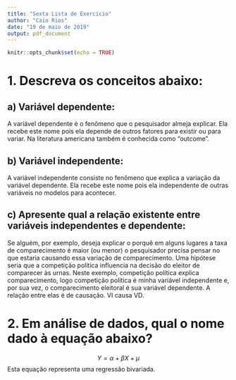 ```yaml
---
title: "Sexta Lista de Exercício"
author: "Caio Rios"
date: "19 de maio de 2019"
output: pdf_document
---
```


```r
knitr::opts_chunk$set(echo = TRUE)
```

# 1. Descreva os conceitos abaixo:

## a) Variável dependente:

A variável dependente é o fenômeno que o pesquisador almeja explicar. Ela recebe este nome pois ela depende de outros fatores para existir ou para variar. Na literatura americana também é conhecida como "outcome".

## b) Variável independente:

A variável independente consiste no fenômeno que explica a variação da variável dependente. Ela recebe este nome pois ela independente de outras variáveis no modelos para acontecer. 

## c) Apresente qual a relação existente entre variáveis independentes e dependente:

Se alguém, por exemplo, deseja explicar o porquê em alguns lugares a taxa de comparecimento é maior (ou menor) o pesquisador precisa pensar no que estaria causando essa variação de comparecimento. Uma hipótese seria que a competição política influencia na decisão do eleitor de comparecer às urnas. Neste exemplo, competição política explica comparecimento, logo competição política é minha variável independente e, por sua vez, o comparecimento eleitoral é sua variável dependente. A relação entre elas é de causação. VI causa VD. 

#  2. Em análise de dados, qual o nome dado à equação abaixo?

$$
Y = \alpha + \beta X + \mu
$$
Esta equação representa uma regressão bivariada.